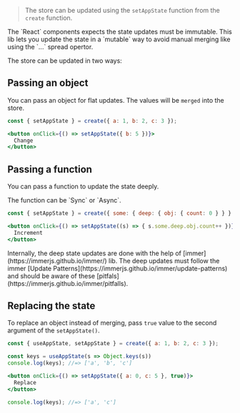 
> The store can be updated using the `setAppState` function from the `create` function.

<Callout type="info">
  The `React` components expects the state updates must be immutable.
</Callout>

<Callout type="info" emoji="✅">
  This lib lets you update the state in a `mutable` way to avoid manual merging like using the `...` spread opertor.
</Callout>

The store can be updated in two ways:

## Passing an object

You can pass an object for flat updates. The values will be `merged` into the store.

```jsx copy
const { setAppState } = create({ a: 1, b: 2, c: 3 });

<button onClick={() => setAppState({ b: 5 })}>
  Change
</button>  
```

## Passing a function

You can pass a function to update the state deeply. 

<Callout type="default">
  The function can be `Sync` or `Async`.
</Callout>

```jsx copy
const { setAppState } = create({ some: { deep: { obj: { count: 0 } } } });

<button onClick={() => setAppState((s) => { s.some.deep.obj.count++ })}>
  Increment
</button>  
```
<Callout type="info">
  Internally, the deep state updates are done with the help of [immer](https://immerjs.github.io/immer/) lib.
</Callout>

<Callout type="warning" emoji="⚠️">
  The deep updates must follow the immer [Update Patterns](https://immerjs.github.io/immer/update-patterns) and should be aware of these [pitfals](https://immerjs.github.io/immer/pitfalls).
</Callout>

## Replacing the state

To replace an object instead of merging, pass `true` value to the second argument of the `setAppState()`.

```jsx copy
const { useAppState, setAppState } = create({ a: 1, b: 2, c: 3 });

const keys = useAppState(s => Object.keys(s))
console.log(keys); //=> ['a', 'b', 'c']

<button onClick={() => setAppState({ a: 0, c: 5 }, true)}>
  Replace
</button>

console.log(keys); //=> ['a', 'c']
```